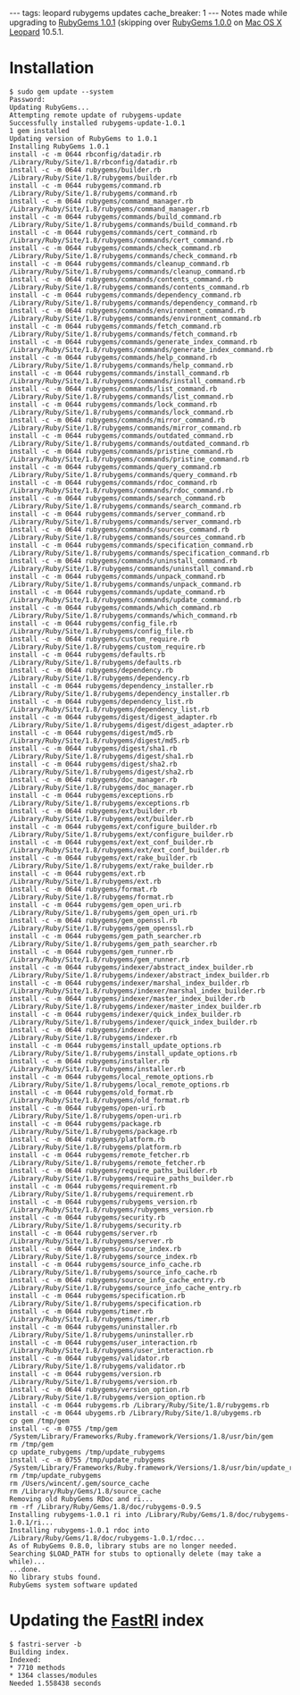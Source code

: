 ---
tags: leopard rubygems updates
cache_breaker: 1
---
Notes made while upgrading to [[RubyGems 1.0.1]] (skipping over [[RubyGems 1.0.0]] on [[Mac OS X]] [[Leopard]] 10.5.1.

= Installation =

<pre>$ sudo gem update --system
Password:
Updating RubyGems...
Attempting remote update of rubygems-update
Successfully installed rubygems-update-1.0.1
1 gem installed
Updating version of RubyGems to 1.0.1
Installing RubyGems 1.0.1
install -c -m 0644 rbconfig/datadir.rb /Library/Ruby/Site/1.8/rbconfig/datadir.rb
install -c -m 0644 rubygems/builder.rb /Library/Ruby/Site/1.8/rubygems/builder.rb
install -c -m 0644 rubygems/command.rb /Library/Ruby/Site/1.8/rubygems/command.rb
install -c -m 0644 rubygems/command_manager.rb /Library/Ruby/Site/1.8/rubygems/command_manager.rb
install -c -m 0644 rubygems/commands/build_command.rb /Library/Ruby/Site/1.8/rubygems/commands/build_command.rb
install -c -m 0644 rubygems/commands/cert_command.rb /Library/Ruby/Site/1.8/rubygems/commands/cert_command.rb
install -c -m 0644 rubygems/commands/check_command.rb /Library/Ruby/Site/1.8/rubygems/commands/check_command.rb
install -c -m 0644 rubygems/commands/cleanup_command.rb /Library/Ruby/Site/1.8/rubygems/commands/cleanup_command.rb
install -c -m 0644 rubygems/commands/contents_command.rb /Library/Ruby/Site/1.8/rubygems/commands/contents_command.rb
install -c -m 0644 rubygems/commands/dependency_command.rb /Library/Ruby/Site/1.8/rubygems/commands/dependency_command.rb
install -c -m 0644 rubygems/commands/environment_command.rb /Library/Ruby/Site/1.8/rubygems/commands/environment_command.rb
install -c -m 0644 rubygems/commands/fetch_command.rb /Library/Ruby/Site/1.8/rubygems/commands/fetch_command.rb
install -c -m 0644 rubygems/commands/generate_index_command.rb /Library/Ruby/Site/1.8/rubygems/commands/generate_index_command.rb
install -c -m 0644 rubygems/commands/help_command.rb /Library/Ruby/Site/1.8/rubygems/commands/help_command.rb
install -c -m 0644 rubygems/commands/install_command.rb /Library/Ruby/Site/1.8/rubygems/commands/install_command.rb
install -c -m 0644 rubygems/commands/list_command.rb /Library/Ruby/Site/1.8/rubygems/commands/list_command.rb
install -c -m 0644 rubygems/commands/lock_command.rb /Library/Ruby/Site/1.8/rubygems/commands/lock_command.rb
install -c -m 0644 rubygems/commands/mirror_command.rb /Library/Ruby/Site/1.8/rubygems/commands/mirror_command.rb
install -c -m 0644 rubygems/commands/outdated_command.rb /Library/Ruby/Site/1.8/rubygems/commands/outdated_command.rb
install -c -m 0644 rubygems/commands/pristine_command.rb /Library/Ruby/Site/1.8/rubygems/commands/pristine_command.rb
install -c -m 0644 rubygems/commands/query_command.rb /Library/Ruby/Site/1.8/rubygems/commands/query_command.rb
install -c -m 0644 rubygems/commands/rdoc_command.rb /Library/Ruby/Site/1.8/rubygems/commands/rdoc_command.rb
install -c -m 0644 rubygems/commands/search_command.rb /Library/Ruby/Site/1.8/rubygems/commands/search_command.rb
install -c -m 0644 rubygems/commands/server_command.rb /Library/Ruby/Site/1.8/rubygems/commands/server_command.rb
install -c -m 0644 rubygems/commands/sources_command.rb /Library/Ruby/Site/1.8/rubygems/commands/sources_command.rb
install -c -m 0644 rubygems/commands/specification_command.rb /Library/Ruby/Site/1.8/rubygems/commands/specification_command.rb
install -c -m 0644 rubygems/commands/uninstall_command.rb /Library/Ruby/Site/1.8/rubygems/commands/uninstall_command.rb
install -c -m 0644 rubygems/commands/unpack_command.rb /Library/Ruby/Site/1.8/rubygems/commands/unpack_command.rb
install -c -m 0644 rubygems/commands/update_command.rb /Library/Ruby/Site/1.8/rubygems/commands/update_command.rb
install -c -m 0644 rubygems/commands/which_command.rb /Library/Ruby/Site/1.8/rubygems/commands/which_command.rb
install -c -m 0644 rubygems/config_file.rb /Library/Ruby/Site/1.8/rubygems/config_file.rb
install -c -m 0644 rubygems/custom_require.rb /Library/Ruby/Site/1.8/rubygems/custom_require.rb
install -c -m 0644 rubygems/defaults.rb /Library/Ruby/Site/1.8/rubygems/defaults.rb
install -c -m 0644 rubygems/dependency.rb /Library/Ruby/Site/1.8/rubygems/dependency.rb
install -c -m 0644 rubygems/dependency_installer.rb /Library/Ruby/Site/1.8/rubygems/dependency_installer.rb
install -c -m 0644 rubygems/dependency_list.rb /Library/Ruby/Site/1.8/rubygems/dependency_list.rb
install -c -m 0644 rubygems/digest/digest_adapter.rb /Library/Ruby/Site/1.8/rubygems/digest/digest_adapter.rb
install -c -m 0644 rubygems/digest/md5.rb /Library/Ruby/Site/1.8/rubygems/digest/md5.rb
install -c -m 0644 rubygems/digest/sha1.rb /Library/Ruby/Site/1.8/rubygems/digest/sha1.rb
install -c -m 0644 rubygems/digest/sha2.rb /Library/Ruby/Site/1.8/rubygems/digest/sha2.rb
install -c -m 0644 rubygems/doc_manager.rb /Library/Ruby/Site/1.8/rubygems/doc_manager.rb
install -c -m 0644 rubygems/exceptions.rb /Library/Ruby/Site/1.8/rubygems/exceptions.rb
install -c -m 0644 rubygems/ext/builder.rb /Library/Ruby/Site/1.8/rubygems/ext/builder.rb
install -c -m 0644 rubygems/ext/configure_builder.rb /Library/Ruby/Site/1.8/rubygems/ext/configure_builder.rb
install -c -m 0644 rubygems/ext/ext_conf_builder.rb /Library/Ruby/Site/1.8/rubygems/ext/ext_conf_builder.rb
install -c -m 0644 rubygems/ext/rake_builder.rb /Library/Ruby/Site/1.8/rubygems/ext/rake_builder.rb
install -c -m 0644 rubygems/ext.rb /Library/Ruby/Site/1.8/rubygems/ext.rb
install -c -m 0644 rubygems/format.rb /Library/Ruby/Site/1.8/rubygems/format.rb
install -c -m 0644 rubygems/gem_open_uri.rb /Library/Ruby/Site/1.8/rubygems/gem_open_uri.rb
install -c -m 0644 rubygems/gem_openssl.rb /Library/Ruby/Site/1.8/rubygems/gem_openssl.rb
install -c -m 0644 rubygems/gem_path_searcher.rb /Library/Ruby/Site/1.8/rubygems/gem_path_searcher.rb
install -c -m 0644 rubygems/gem_runner.rb /Library/Ruby/Site/1.8/rubygems/gem_runner.rb
install -c -m 0644 rubygems/indexer/abstract_index_builder.rb /Library/Ruby/Site/1.8/rubygems/indexer/abstract_index_builder.rb
install -c -m 0644 rubygems/indexer/marshal_index_builder.rb /Library/Ruby/Site/1.8/rubygems/indexer/marshal_index_builder.rb
install -c -m 0644 rubygems/indexer/master_index_builder.rb /Library/Ruby/Site/1.8/rubygems/indexer/master_index_builder.rb
install -c -m 0644 rubygems/indexer/quick_index_builder.rb /Library/Ruby/Site/1.8/rubygems/indexer/quick_index_builder.rb
install -c -m 0644 rubygems/indexer.rb /Library/Ruby/Site/1.8/rubygems/indexer.rb
install -c -m 0644 rubygems/install_update_options.rb /Library/Ruby/Site/1.8/rubygems/install_update_options.rb
install -c -m 0644 rubygems/installer.rb /Library/Ruby/Site/1.8/rubygems/installer.rb
install -c -m 0644 rubygems/local_remote_options.rb /Library/Ruby/Site/1.8/rubygems/local_remote_options.rb
install -c -m 0644 rubygems/old_format.rb /Library/Ruby/Site/1.8/rubygems/old_format.rb
install -c -m 0644 rubygems/open-uri.rb /Library/Ruby/Site/1.8/rubygems/open-uri.rb
install -c -m 0644 rubygems/package.rb /Library/Ruby/Site/1.8/rubygems/package.rb
install -c -m 0644 rubygems/platform.rb /Library/Ruby/Site/1.8/rubygems/platform.rb
install -c -m 0644 rubygems/remote_fetcher.rb /Library/Ruby/Site/1.8/rubygems/remote_fetcher.rb
install -c -m 0644 rubygems/require_paths_builder.rb /Library/Ruby/Site/1.8/rubygems/require_paths_builder.rb
install -c -m 0644 rubygems/requirement.rb /Library/Ruby/Site/1.8/rubygems/requirement.rb
install -c -m 0644 rubygems/rubygems_version.rb /Library/Ruby/Site/1.8/rubygems/rubygems_version.rb
install -c -m 0644 rubygems/security.rb /Library/Ruby/Site/1.8/rubygems/security.rb
install -c -m 0644 rubygems/server.rb /Library/Ruby/Site/1.8/rubygems/server.rb
install -c -m 0644 rubygems/source_index.rb /Library/Ruby/Site/1.8/rubygems/source_index.rb
install -c -m 0644 rubygems/source_info_cache.rb /Library/Ruby/Site/1.8/rubygems/source_info_cache.rb
install -c -m 0644 rubygems/source_info_cache_entry.rb /Library/Ruby/Site/1.8/rubygems/source_info_cache_entry.rb
install -c -m 0644 rubygems/specification.rb /Library/Ruby/Site/1.8/rubygems/specification.rb
install -c -m 0644 rubygems/timer.rb /Library/Ruby/Site/1.8/rubygems/timer.rb
install -c -m 0644 rubygems/uninstaller.rb /Library/Ruby/Site/1.8/rubygems/uninstaller.rb
install -c -m 0644 rubygems/user_interaction.rb /Library/Ruby/Site/1.8/rubygems/user_interaction.rb
install -c -m 0644 rubygems/validator.rb /Library/Ruby/Site/1.8/rubygems/validator.rb
install -c -m 0644 rubygems/version.rb /Library/Ruby/Site/1.8/rubygems/version.rb
install -c -m 0644 rubygems/version_option.rb /Library/Ruby/Site/1.8/rubygems/version_option.rb
install -c -m 0644 rubygems.rb /Library/Ruby/Site/1.8/rubygems.rb
install -c -m 0644 ubygems.rb /Library/Ruby/Site/1.8/ubygems.rb
cp gem /tmp/gem
install -c -m 0755 /tmp/gem /System/Library/Frameworks/Ruby.framework/Versions/1.8/usr/bin/gem
rm /tmp/gem
cp update_rubygems /tmp/update_rubygems
install -c -m 0755 /tmp/update_rubygems /System/Library/Frameworks/Ruby.framework/Versions/1.8/usr/bin/update_rubygems
rm /tmp/update_rubygems
rm /Users/wincent/.gem/source_cache
rm /Library/Ruby/Gems/1.8/source_cache
Removing old RubyGems RDoc and ri...
rm -rf /Library/Ruby/Gems/1.8/doc/rubygems-0.9.5
Installing rubygems-1.0.1 ri into /Library/Ruby/Gems/1.8/doc/rubygems-1.0.1/ri...
Installing rubygems-1.0.1 rdoc into /Library/Ruby/Gems/1.8/doc/rubygems-1.0.1/rdoc...
As of RubyGems 0.8.0, library stubs are no longer needed.
Searching $LOAD_PATH for stubs to optionally delete (may take a while)...
...done.
No library stubs found.
RubyGems system software updated</pre>

= Updating the [[FastRI]] index =

<pre>$ fastri-server -b
Building index.
Indexed:
* 7710 methods
* 1364 classes/modules
Needed 1.558438 seconds</pre>
